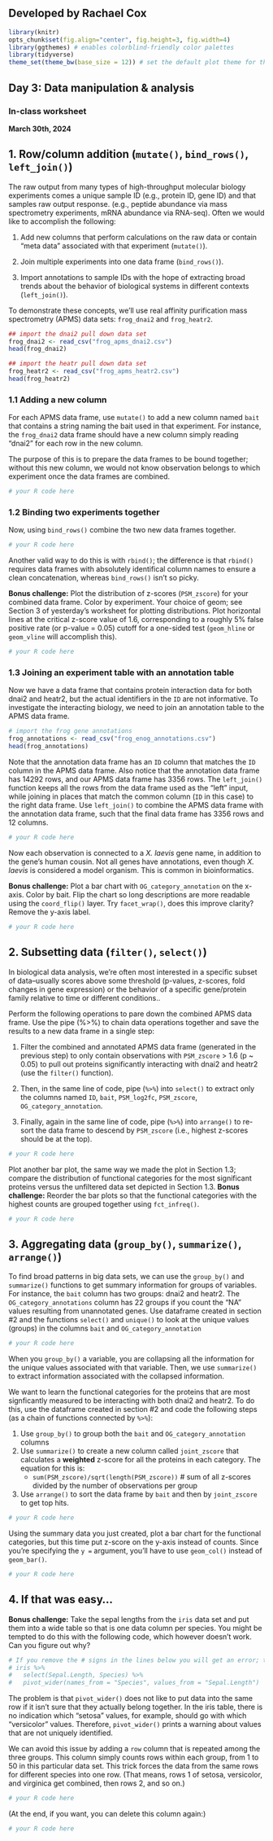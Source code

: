 ## Developed by Rachael Cox

```r

library(knitr)
opts_chunk$set(fig.align="center", fig.height=3, fig.width=4)
library(ggthemes) # enables colorblind-friendly color palettes
library(tidyverse)
theme_set(theme_bw(base_size = 12)) # set the default plot theme for the ggplot2

```
## Day 3: Data manipulation & analysis
### In-class worksheet

**March 30th, 2024**

## 1. Row/column addition (`mutate()`, `bind_rows()`, `left_join()`)

The raw output from many types of high-throughput molecular biology experiments comes a unique sample ID (e.g., protein ID, gene ID) and that samples raw output response. (e.g., peptide abundance via mass spectrometry experiments, mRNA abundance via RNA-seq). Often we would like to accomplish the following:

1. Add new columns that perform calculations on the raw data or contain "meta data" associated with that experiment (`mutate()`).

2. Join multiple experiments into one data frame (`bind_rows()`).

3. Import annotations to sample IDs with the hope of extracting broad trends about the behavior of biological systems in different contexts (`left_join()`).

To demonstrate these concepts, we'll use real affinity purification mass spectrometry (APMS) data sets: `frog_dnai2` and `frog_heatr2`. 

```r
## import the dnai2 pull down data set
frog_dnai2 <- read_csv("frog_apms_dnai2.csv")
head(frog_dnai2)

## import the heatr pull down data set
frog_heatr2 <- read_csv("frog_apms_heatr2.csv")
head(frog_heatr2)
```


### 1.1 Adding a new column

For each APMS data frame, use `mutate()` to add a new column named `bait` that contains a string naming the bait used in that experiment. For instance, the `frog_dnai2` data frame should have a new column simply reading "dnai2" for each row in the new column. 

The purpose of this is to prepare the data frames to be bound together; without this new column, we would not know observation belongs to which experiment once the data frames are combined.

```r
# your R code here
```

### 1.2 Binding two experiments together

Now, using `bind_rows()` combine the two new data frames together.

```r
# your R code here
```

Another valid way to do this is with `rbind()`; the difference is that `rbind()` requires data frames with absolutely identifical column names to ensure a clean concatenation, whereas `bind_rows()` isn't so picky.

**Bonus challenge:** Plot the distribution of z-scores (`PSM_zscore`) for your combined data frame. Color by experiment. Your choice of geom; see Section 3 of yesterday's worksheet for plotting distributions. Plot horizontal lines at the critical z-score value of 1.6, corresponding to a roughly 5% false positive rate (or p-value = 0.05) cutoff for a one-sided test (`geom_hline` or `geom_vline` will accomplish this).

```r
# your R code here
```

### 1.3 Joining an experiment table with an annotation table

Now we have a data frame that contains protein interaction data for both dnai2 and heatr2, but the actual identifiers in the `ID` are not informative. To investigate the interacting biology, we need to join an annotation table to the APMS data frame. 

```r

# import the frog gene annotations
frog_annotations <- read_csv("frog_enog_annotations.csv")
head(frog_annotations)

```

Note that the annotation data frame has an `ID` column that matches the `ID` column in the APMS data frame. Also notice that the annotation data frame has 14292 rows, and our APMS data frame has 3356 rows. The `left_join()` function keeps all the rows from the data frame used as the "left" input, while joining in places that match the common column (`ID` in this case) to the right data frame. Use `left_join()` to combine the APMS data frame with the annotation data frame, such that the final data frame has 3356 rows and 12 columns.

```r
# your R code here
```

Now each observation is connected to a *X. laevis* gene name, in addition to the gene's human cousin. Not all genes have annotations, even though *X. laevis* is considered a model organism. This is common in bioinformatics.

**Bonus challenge:** Plot a bar chart with `OG_category_annotation` on the x-axis. Color by bait. Flip the chart so long descriptions are more readable using the `coord_flip()` layer. Try `facet_wrap()`, does this improve clarity? Remove the y-axis label.

```r
# your R code here
```

## 2. Subsetting data (`filter()`, `select()`)

In biological data analysis, we're often most interested in a specific subset of data--usually scores above some threshold (p-values, z-scores, fold changes in gene expression) or the behavior of a specific gene/protein family relative to time or different conditions..

Perform the following operations to pare down the combined APMS data frame. Use the pipe (%>%) to chain data operations together and save the results to a new data frame in a single step:

1. Filter the combined and annotated APMS data frame (generated in the previous step) to only contain observations with `PSM_zscore` > 1.6 (p ~ 0.05) to pull out proteins significantly interacting with dnai2 and heatr2 (use the `filter()` function).

2. Then, in the same line of code, pipe (`%>%`) into `select()` to extract only the columns named `ID`, `bait`, `PSM_log2fc`, `PSM_zscore`, `OG_category_annotation`.

3. Finally, again in the same line of code, pipe (`%>%`) into `arrange()` to re-sort the data frame to descend by `PSM_zscore` (i.e., highest z-scores should be at the top).

```r
# your R code here
```

Plot another bar plot, the same way we made the plot in Section 1.3; compare the distribution of functional categories for the most significant proteins versus the unfiltered data set depicted in Section 1.3. **Bonus challenge:** Reorder the bar plots so that the functional categories with the highest counts are grouped together using `fct_infreq()`.

```r
# your R code here
```

## 3. Aggregating data (`group_by()`, `summarize()`, `arrange()`)

To find broad patterns in big data sets, we can use the `group_by()` and `summarize()` functions to get summary information for groups of variables. For instance, the `bait` column has two groups: dnai2 and heatr2. The `OG_category_annotations` column has 22 groups if you count the "NA" values resulting from unannotated genes. Use dataframe created in section #2 and the functions `select()` and `unique()` to look at the unique values (groups) in the columns `bait` and `OG_category_annotation` 

```r
# your R code here
```

When you `group_by()` a variable, you are collapsing all the information for the unique values associated with that variable. Then, we use `summarize()` to extract information associated with the collapsed information.

We want to learn the functional categories for the proteins that are most signficantly measured to be interacting with both dnai2 and heatr2. To do this, use the dataframe created in section #2 and code the following steps (as a chain of functions connected by `%>%`):

1. Use `group_by()` to group both the `bait` and `OG_category_annotation` columns
2. Use `summarize()` to create a new column called `joint_zscore` that calculates a **weighted** z-score for all the proteins in each category. The equation for this is:
    - `sum(PSM_zscore)/sqrt(length(PSM_zscore))` # sum of all z-scores divided by the number of observations per group
3. Use `arrange()` to sort the data frame by `bait` and then by `joint_zscore` to get top hits.

```r
# your R code here
```

Using the summary data you just created, plot a bar chart for the functional categories, but this time put z-score on the y-axis instead of counts. Since you're specifying the `y = ` argument, you'll have to use `geom_col()` instead of `geom_bar()`.

```r
# your R code here
```

## 4. If that was easy...

**Bonus challenge:** Take the sepal lengths from the `iris` data set and put them into a wide table so that is one data column per species. You might be tempted to do this with the following code, which however doesn't work. Can you figure out why? 

```r
# If you remove the # signs in the lines below you will get an error; this code doesn't work
# iris %>% 
#   select(Sepal.Length, Species) %>%
#   pivot_wider(names_from = "Species", values_from = "Sepal.Length")
```

The problem is that `pivot_wider()` does not like to put data into the same row if it isn't sure that they actually belong together. In the iris table, there is no indication which "setosa" values, for example, should go with which "versicolor" values. Therefore, `pivot_wider()` prints a warning about values that are not uniquely identified.

We can avoid this issue by adding a `row` column that is repeated among the three groups. This column simply counts rows within each group, from 1 to 50 in this particular data set. This trick forces the data from the same rows for different species into one row. (That means, rows 1 of setosa, versicolor, and virginica get combined, then rows 2, and so on.)

```r
# your R code here
```

(At the end, if you want, you can delete this column again:)

```r
# your R code here
```
